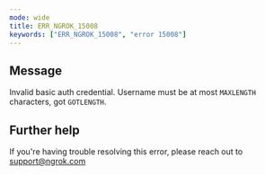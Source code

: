```yaml
---
mode: wide
title: ERR_NGROK_15008
keywords: ["ERR_NGROK_15008", "error 15008"]
---
```


## Message

Invalid basic auth credential. Username must be at most `MAXLENGTH` characters, got `GOTLENGTH`.

## Further help

If you're having trouble resolving this error, please reach out to [support@ngrok.com](mailto:support@ngrok.com?subject=Help%20with%20ERR_NGROK_15008)
